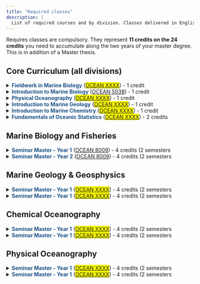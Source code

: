 ```yaml
---
title: "Required classes"
description: |
  List of required courses and by division. Classes delivered in English or with an possible alternative for foreigner students to get the corresponing credits
---
```


Requires classes are compulsory. They represent **11 credits on the 24 credits** you need to accumulate along the two years of your master degree. This is in addition of a Master thesis.


## Core Curriculum (all divisions) 


<details>
<summary><span style="color:#1D5287">**Fieldwork in Marine Biology**</span> ([<span style="background-color: #FFFF00">OCEAN XXXX</span>]()) - 1 credit</summary>
**Description**: <span style="background-color: #FFFF00"> XXXX</span>

**Instructor**: <span style="background-color: #FFFF00"> XXXX</span>
</details>


<details>
<summary><span style="color:#1D5287">**Introduction to Marine Biology**</span> ([OCEAN 5038]()) - 1 credit</summary>
**Description**: This course introduces all kinds of marine organisms including phytoplankton, zooplankton, marcoagle, invertebrae, vertebrae and various and ecosystem including tidal zones, estuaries, continental shelf, coral reefs, pelgaic ocean, and deep sea. 

**Instructor**: Jen Chieh SHIAO
</details>


<details>
<summary><span style="color:#1D5287">**Physical Oceanography**</span> ([<span style="background-color: #FFFF00">OCEAN XXXX</span>]()) - 1 credit</summary>
**Description**: <span style="background-color: #FFFF00"> XXXX</span>

**Instructor**: <span style="background-color: #FFFF00"> XXXX</span>
</details>


<details>
<summary><span style="color:#1D5287">**Introduction to Marine Geology**</span> ([<span style="background-color: #FFFF00">OCEAN XXXX</span>]()) - 1 credit</summary>
**Description**: <span style="background-color: #FFFF00"> XXXX</span>

**Instructor**: <span style="background-color: #FFFF00"> XXXX</span>
</details>

<details>
<summary><span style="color:#1D5287">**Introduction to Marine Chemistry**</span> ([<span style="background-color: #FFFF00">OCEAN XXXX</span>]()) - 1 credit</summary>
**Description**: <span style="background-color: #FFFF00"> XXXX</span>

**Instructor**: <span style="background-color: #FFFF00"> XXXX</span>
</details>

<details>
<summary><span style="color:#1D5287">**Fundamentals of Oceanic Statistics**</span> ([<span style="background-color: #FFFF00">OCEAN XXXX</span>]()) - 2 credits</summary>
**Description**: <span style="background-color: #FFFF00"> XXXX</span>

**Instructor**: <span style="background-color: #FFFF00"> XXXX</span>
</details>


## Marine Biology and Fisheries


<details>
<summary><span style="color:#1D5287">**Seminar Master - Year 1**</span> ([OCEAN 8009]()) - 4 credits (2 semesters </summary>
**Description**: Presentation of scientific paper by students

**Instructor**: <span style="background-color: #FFFF00">PENDING</span>
</details>


<details>
<summary><span style="color:#1D5287">**Seminar Master - Year 2**</span> ([OCEAN 8009]()) - 4 credits (2 semesters </summary>
**Description**: Presentation of scientific paper by students

**Instructor**: Vianney DENIS; Jen Chieh SHIAO; Wei-Jen CHEN; Yi-Jay CHANG
</details>


## Marine Geology & Geosphysics

<details>
<summary><span style="color:#1D5287">**Seminar Master - Year 1**</span> ([<span style="background-color: #FFFF00">OCEAN XXXX</span>]()) - 4 credits (2 semesters </summary>
**Description**: Presentation of scientific paper by students

**Instructor**: <span style="background-color: #FFFF00">PENDING</span>
</details>

<details>
<summary><span style="color:#1D5287">**Seminar Master - Year 1**</span> ([<span style="background-color: #FFFF00">OCEAN XXXX</span>]()) - 4 credits (2 semesters </summary>
**Description**: Presentation of scientific paper by students

**Instructor**: <span style="background-color: #FFFF00">PENDING</span>
</details>

## Chemical Oceanography

<details>
<summary><span style="color:#1D5287">**Seminar Master - Year 1**</span> ([<span style="background-color: #FFFF00">OCEAN XXXX</span>]()) - 4 credits (2 semesters </summary>
**Description**: Presentation of scientific paper by students

**Instructor**: <span style="background-color: #FFFF00">PENDING</span>
</details>

<details>
<summary><span style="color:#1D5287">**Seminar Master - Year 1**</span> ([<span style="background-color: #FFFF00">OCEAN XXXX</span>]()) - 4 credits (2 semesters </summary>
**Description**: Presentation of scientific paper by students

**Instructor**: <span style="background-color: #FFFF00">PENDING</span>
</details>

## Physical Oceanography

<details>
<summary><span style="color:#1D5287">**Seminar Master - Year 1**</span> ([<span style="background-color: #FFFF00">OCEAN XXXX</span>]()) - 4 credits (2 semesters </summary>
**Description**: Presentation of scientific paper by students

**Instructor**: <span style="background-color: #FFFF00">PENDING</span>
</details>

<details>
<summary><span style="color:#1D5287">**Seminar Master - Year 1**</span> ([<span style="background-color: #FFFF00">OCEAN XXXX</span>]()) - 4 credits (2 semesters </summary>
**Description**: Presentation of scientific paper by students

**Instructor**: <span style="background-color: #FFFF00">PENDING</span>
</details>